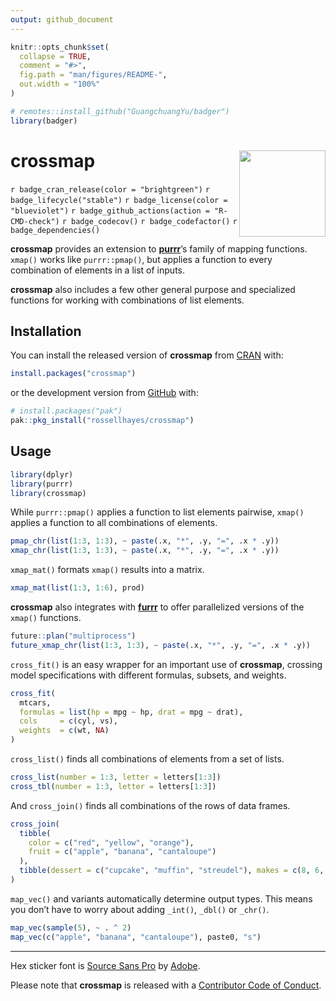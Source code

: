 ```yaml
---
output: github_document
---
```


<!-- README.md is generated from README.Rmd. Please edit that file -->

```r
knitr::opts_chunk$set(
  collapse = TRUE,
  comment = "#>",
  fig.path = "man/figures/README-",
  out.width = "100%"
)

# remotes::install_github("GuangchuangYu/badger")
library(badger)
```

# crossmap <img src="man/figures/logo.png?raw=TRUE" align="right" height="138" />

<!-- badges: start -->
`r badge_cran_release(color = "brightgreen")`
`r badge_lifecycle("stable")`
`r badge_license(color = "blueviolet")`
`r badge_github_actions(action = "R-CMD-check")`
`r badge_codecov()`
`r badge_codefactor()`
`r badge_dependencies()`
<!-- badges: end -->

**crossmap** provides an extension to [**purrr**](https://github.com/tidyverse/purrr)'s family of mapping functions.
`xmap()` works like `purrr::pmap()`, but applies a function to every combination of elements in a list of inputs.

**crossmap** also includes a few other general purpose and specialized  functions for working with combinations of list elements.

## Installation

You can install the released version of **crossmap** from [CRAN](https://cran.r-project.org/package=crossmap) with:

``` r
install.packages("crossmap")
```

or the development version from [GitHub](https://github.com/rossellhayes/crossmap) with:

```r
# install.packages("pak")
pak::pkg_install("rossellhayes/crossmap")
```

## Usage

```r
library(dplyr)
library(purrr)
library(crossmap)
```

While `purrr::pmap()` applies a function to list elements pairwise, `xmap()` applies a function to all combinations of elements.

```r
pmap_chr(list(1:3, 1:3), ~ paste(.x, "*", .y, "=", .x * .y))
xmap_chr(list(1:3, 1:3), ~ paste(.x, "*", .y, "=", .x * .y))
```

`xmap_mat()` formats `xmap()` results into a matrix.

```r
xmap_mat(list(1:3, 1:6), prod)
```

**crossmap** also integrates with [**furrr**](https://github.com/DavisVaughan/furrr) to offer parallelized versions of the `xmap()` functions.

```r
future::plan("multiprocess")
future_xmap_chr(list(1:3, 1:3), ~ paste(.x, "*", .y, "=", .x * .y))
```

`cross_fit()` is an easy wrapper for an important use of **crossmap**, crossing model specifications with different formulas, subsets, and weights.

```r
cross_fit(
  mtcars,
  formulas = list(hp = mpg ~ hp, drat = mpg ~ drat),
  cols     = c(cyl, vs),
  weights  = c(wt, NA)
)
```

`cross_list()` finds all combinations of elements from a set of lists.

```r
cross_list(number = 1:3, letter = letters[1:3])
cross_tbl(number = 1:3, letter = letters[1:3])
```

And `cross_join()` finds all combinations of the rows of data frames.

```r
cross_join(
  tibble(
    color = c("red", "yellow", "orange"),
    fruit = c("apple", "banana", "cantaloupe")
  ),
  tibble(dessert = c("cupcake", "muffin", "streudel"), makes = c(8, 6, 1))
)
```

`map_vec()` and variants automatically determine output types.
This means you don't have to worry about adding `_int()`, `_dbl()` or `_chr()`.

```r
map_vec(sample(5), ~ . ^ 2)
map_vec(c("apple", "banana", "cantaloupe"), paste0, "s")
```

---

Hex sticker font is [Source Sans Pro](https://github.com/adobe-fonts/source-sans-pro) by [Adobe](https://www.adobe.com).

Please note that **crossmap** is released with a [Contributor Code of Conduct](https://www.contributor-covenant.org/version/2/0/code_of_conduct/).
